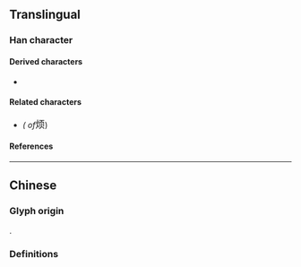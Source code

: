 {{also|煩}}
{{character info}}
==Translingual==

===Han character===
{{Han char|rn=86|rad=火|as=06|sn=10|four=91882|canj=FMBO|ids=⿰火页}}

====Derived characters====
* {{l|mul|[[𫫏]], [[𮐚]]}}

====Related characters====
* {{l|mul|[[煩]]}} ''({{w|Traditional Chinese|Traditional form}} of ''<big>烦</big>)

====References====
{{Han ref|kx=0671.081|hdz=32199.060|uh=70E6}}

----

==Chinese==

===Glyph origin===
{{Han simp|f=頁|t=页}}.

===Definitions===
{{zh-see|煩}}